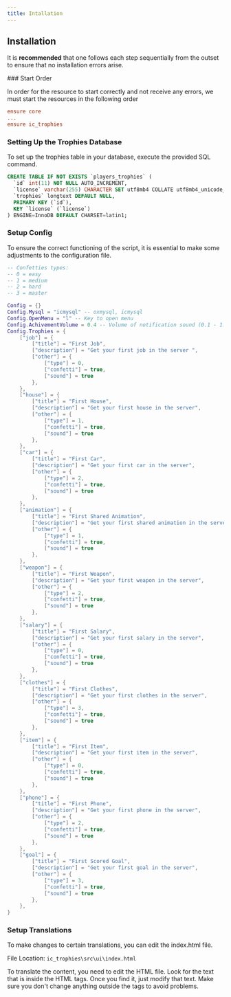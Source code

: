 ```yaml
---
title: Intallation
---
```


## Installation

<Callout type="info">

It is **recommended** that one follows each step sequentially from the outset to ensure that no installation errors arise.

</Callout>
<Steps>
### Start Order

In order for the resource to start correctly and not receive any errors, we must start the resources in the following order

```cfg {3} showLineNumbers filename="server.cfg"
ensure core
...
ensure ic_trophies
```

### Setting Up the Trophies Database

<Callout type="info">

To set up the trophies table in your database, execute the provided SQL command.

</Callout>

```sql {1-10} showLineNumbers filename="ic_trophies.sql"
CREATE TABLE IF NOT EXISTS `players_trophies` (
  `id` int(11) NOT NULL AUTO_INCREMENT,
  `license` varchar(255) CHARACTER SET utf8mb4 COLLATE utf8mb4_unicode_ci NOT NULL DEFAULT '',
  `trophies` longtext DEFAULT NULL,
  PRIMARY KEY (`id`),
  KEY `license` (`license`)
) ENGINE=InnoDB DEFAULT CHARSET=latin1;
```


### Setup Config
 

<Callout type="warning">

To ensure the correct functioning of the script, it is essential to make some adjustments to the configuration file.

</Callout>



```lua {1-5, 8-10} showLineNumbers filename="config.lua"
-- Confetties types: 
-- 0 = easy
-- 1 = medium
-- 2 = hard
-- 3 = master

Config = {}
Config.Mysql = "icmysql" -- oxmysql, icmysql
Config.OpenMenu = "l" -- Key to open menu
Config.AchivementVolume = 0.4 -- Volume of notification sound (0.1 - 1.0)
Config.Trophies = {
    ["job"] = {
        ["title"] = "First Job",
        ["description"] = "Get your first job in the server ",
        ["other"] = {
            ["type"] = 0,
            ["confetti"] = true,
            ["sound"] = true
        },
    },
    ["house"] = {
        ["title"] = "First House",
        ["description"] = "Get your first house in the server",
        ["other"] = {
            ["type"] = 1,
            ["confetti"] = true,
            ["sound"] = true
        },
    },
    ["car"] = {
        ["title"] = "First Car",
        ["description"] = "Get your first car in the server",
        ["other"] = {
            ["type"] = 2,
            ["confetti"] = true,
            ["sound"] = true
        },
    },
    ["animation"] = {
        ["title"] = "First Shared Animation",
        ["description"] = "Get your first shared animation in the server",
        ["other"] = {
            ["type"] = 1,
            ["confetti"] = true,
            ["sound"] = true
        },
    },
    ["weapon"] = {
        ["title"] = "First Weapon",
        ["description"] = "Get your first weapon in the server",
        ["other"] = {
            ["type"] = 2,
            ["confetti"] = true,
            ["sound"] = true
        },
    },
    ["salary"] = {
        ["title"] = "First Salary",
        ["description"] = "Get your first salary in the server",
        ["other"] = {
            ["type"] = 0,
            ["confetti"] = true,
            ["sound"] = true
        },
    },
    ["clothes"] = {
        ["title"] = "First Clothes",
        ["description"] = "Get your first clothes in the server",
        ["other"] = {
            ["type"] = 3,
            ["confetti"] = true,
            ["sound"] = true
        },
    },
    ["item"] = {
        ["title"] = "First Item",
        ["description"] = "Get your first item in the server",
        ["other"] = {
            ["type"] = 0,
            ["confetti"] = true,
            ["sound"] = true
        },
    },
    ["phone"] = {
        ["title"] = "First Phone",
        ["description"] = "Get your first phone in the server",
        ["other"] = {
            ["type"] = 2,
            ["confetti"] = true,
            ["sound"] = true
        },
    },
    ["goal"] = {
        ["title"] = "First Scored Goal",
        ["description"] = "Get your first goal in the server",
        ["other"] = {
            ["type"] = 3,
            ["confetti"] = true,
            ["sound"] = true
        },
    },
}
```

### Setup Translations

To make changes to certain translations, you can edit the index.html file.

File Location: ```ic_trophies\src\ui\index.html```

<Callout type="info">

To translate the content, you need to edit the HTML file. Look for the text that is inside the HTML tags. Once you find it, just modify that text. Make sure you don't change anything outside the tags to avoid problems.

</Callout>

</Steps>